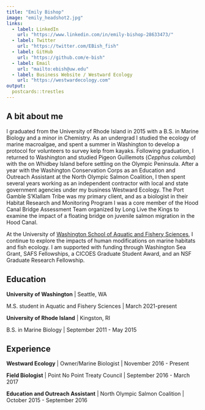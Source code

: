 ```yaml
---
title: "Emily Bishop"
image: "emily_headshot2.jpg"
links:
  - label: LinkedIn
    url: "https://www.linkedin.com/in/emily-bishop-28633473/"
  - label: Twitter
    url: "https://twitter.com/EBish_fish"
  - label: GitHub
    url: "https://github.com/e-bish"
  - label: Email
    url: "mailto:ebish@uw.edu"
  - label: Business Website / Westward Ecology
    url: "https://westwardecology.com"
output:
  postcards::trestles
---
```

 
## A bit about me

I graduated from the University of Rhode Island in 2015 with a B.S. in Marine Biology and a minor in Chemistry. As an undergrad I studied the ecology of marine macroalgae, and spent a summer in Washington to develop a protocol for volunteers to survey kelp from kayaks. Following graduation, I returned to Washington and studied Pigeon Guillemots (*Cepphus columba*) with the on Whidbey Island before settling on the Olympic Peninsula. After a year with the Washington Conservation Corps as an Education and Outreach Assistant at the North Olympic Salmon Coalition, I then spent several years working as an independent contractor with local and state government agencies under my business Westward Ecology. The Port Gamble S’Klallam Tribe was my primary client, and as a biologist in their Habitat Research and Monitoring Program I was a core member of the Hood Canal Bridge Assessment Team organized by Long Live the Kings to examine the impact of a floating bridge on juvenile salmon migration in the Hood Canal. 


At the University of [Washington School of Aquatic and Fishery Sciences](https://fish.uw.edu/), I continue to explore the impacts of human modifications on marine habitats and fish ecology. I am supported with funding through Washington Sea Grant, SAFS Fellowships, a CICOES Graduate Student Award, and an NSF Graduate Research Fellowship. 

## Education

**University of Washington** | Seattle, WA

M.S. student in Aquatic and Fishery Sciences | March 2021-present

**University of Rhode Island** | Kingston, RI

B.S. in Marine Biology | September 2011 - May 2015

## Experience

**Westward Ecology** | Owner/Marine Biologist | November 2016 - Present

**Field Biologist** | Point No Point Treaty Council | September 2016 - March 2017

**Education and Outreach Assistant** | North Olympic Salmon Coalition | October 2015 - September 2016
